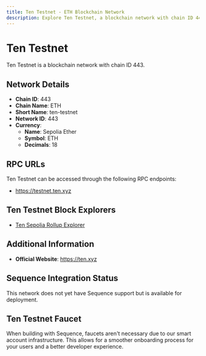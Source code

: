 ```yaml
--- 
title: Ten Testnet - ETH Blockchain Network
description: Explore Ten Testnet, a blockchain network with chain ID 443. Learn about its native currency, Sepolia Ether, and how to interact with the network.
---
```


# Ten Testnet

Ten Testnet is a blockchain network with chain ID 443.

## Network Details

- **Chain ID**: 443
- **Chain Name**: ETH
- **Short Name**: ten-testnet
- **Network ID**: 443
- **Currency**: 
  - **Name**: Sepolia Ether
  - **Symbol**: ETH
  - **Decimals**: 18

## RPC URLs

Ten Testnet can be accessed through the following RPC endpoints:

- https://testnet.ten.xyz

## Ten Testnet Block Explorers

- [Ten Sepolia Rollup Explorer](https://tenscan.io)

## Additional Information

- **Official Website**: https://ten.xyz

## Sequence Integration Status

This network does not yet have Sequence support but is available for deployment.

## Ten Testnet Faucet

When building with Sequence, faucets aren't necessary due to our smart account infrastructure. This allows for a smoother onboarding process for your users and a better developer experience.
